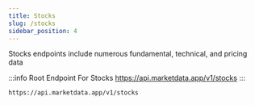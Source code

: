 ```yaml
---
title: Stocks
slug: /stocks
sidebar_position: 4
---
```


Stocks endpoints include numerous fundamental, technical, and pricing data

:::info Root Endpoint For Stocks
https://api.marketdata.app/v1/stocks
:::

    https://api.marketdata.app/v1/stocks


<DocCardList items={useCurrentSidebarCategory().items} />
